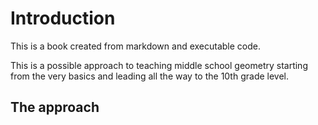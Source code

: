 # Introduction

This is a book created from markdown and executable code.

This is a possible approach to teaching middle school geometry starting from the very basics and leading all the way to the 10th grade level. 

## The approach 
